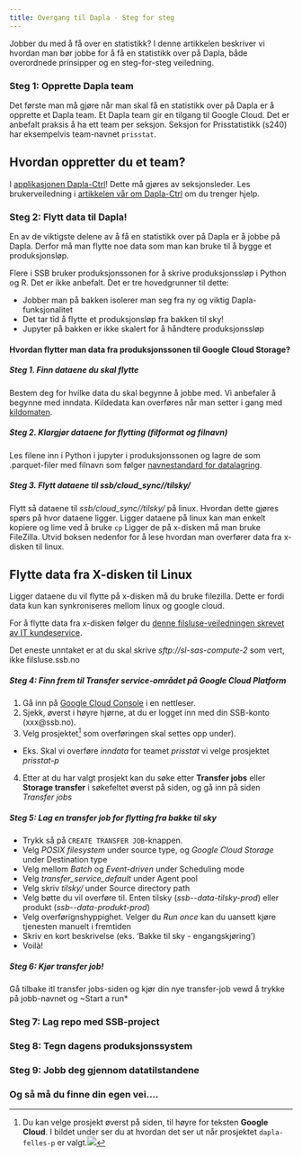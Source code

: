 ```yaml
---
title: Overgang til Dapla - Steg for steg
---
```


Jobber du med å få over en statistikk? 
I denne artikkelen beskriver vi hvordan man bør jobbe for å få en statistikk over på Dapla, både overordnede prinsipper og en steg-for-steg veiledning.

### Steg 1: Opprette Dapla team

Det første man må gjøre når man skal få en statistikk over på Dapla er å opprette et Dapla team. Et Dapla team gir en tilgang til Google Cloud. Det er anbefalt praksis å ha ett team per seksjon. Seksjon for Prisstatistikk (s240) har eksempelvis team-navnet `prisstat`.

::: {.callout-tip}
# Hvordan oppretter du et team?
I [applikasjonen Dapla-Ctrl](https://dapla-ctrl.intern.ssb.no/)! Dette må gjøres av seksjonsleder. Les brukerveiledning i [artikkelen vår om Dapla-Ctrl](https://manual.dapla.ssb.no/statistikkere/dapla-ctrl.html#opprette-team) om du trenger hjelp.
:::

### Steg 2: Flytt data til Dapla!

En av de viktigste delene av å få en statistikk over på Dapla er å jobbe på Dapla. Derfor må man flytte noe data som man kan bruke til å bygge et produksjonsløp.

Flere i SSB bruker produksjonssonen for å skrive produksjonssløp i Python og R. Det er ikke anbefalt. Det er tre hovedgrunner til dette:

* Jobber man på bakken isolerer man seg fra ny og viktig Dapla-funksjonalitet
* Det tar tid å flytte et produksjonsløp fra bakken til sky!
* Jupyter på bakken er ikke skalert for å håndtere produksjonssløp

#### Hvordan flytter man data fra produksjonssonen til Google Cloud Storage?

##### Steg 1. Finn dataene du skal flytte

Bestem deg for hvilke data du skal begynne å jobbe med. Vi anbefaler å begynne med inndata. Kildedata kan overføres når man setter i gang med [kildomaten](kildomaten.qmd).

##### Steg 2. Klargjør dataene for flytting (filformat og filnavn)

Les filene inn i Python i jupyter i produksjonssonen og lagre de som .parquet-filer med filnavn som følger [navnestandard for datalagring](navnestandard.qmd).

##### Steg 3. Flytt dataene til ssb/cloud_sync/<dapla-team>/tilsky/

Flytt så dataene til *ssb/cloud_sync/<dapla-team>/tilsky/* på linux.
Hvordan dette gjøres spørs på hvor dataene ligger. Ligger dataene på linux kan man enkelt kopiere og lime ved å bruke `cp`
Ligger de på x-disken må man bruke FileZilla. Utvid boksen nedenfor for å lese hvordan man overfører data fra x-disken til linux.

:::{.callout-tip collapse=true}
# Flytte data fra X-disken til Linux

Ligger dataene du vil flytte på x-disken må du bruke filezilla. Dette er fordi data kun kan synkroniseres mellom linux og google cloud.

For å flytte data fra x-disken følger du [denne filsluse-veiledningen skrevet av IT kundeservice](https://ssbno.sharepoint.com/sites/IT-service/SitePages/Bruk-av-filsluse.aspx?web=1).

Det eneste unntaket er at du skal skrive *sftp://sl-sas-compute-2* som vert, ikke filsluse.ssb.no

:::

##### Steg 4: Finn frem til Transfer service-området på Google Cloud Platform

1. Gå inn på [Google Cloud Console](https://console.cloud.google.com) i en nettleser.
2. Sjekk, øverst i høyre hjørne, at du er logget inn med din SSB-konto (xxx@ssb.no).
3. Velg prosjektet^[Du kan velge prosjekt øverst på siden, til høyre for teksten **Google Cloud**. I bildet under ser du at hvordan det ser ut når prosjektet `dapla-felles-p` er valgt.![](../images/gcc-project-selector.png){fig-alt="Diagram av mapper i prodsonen og bøtter på Dapla, og hvordan overføringene kan skje mellom de."}] som overføringen skal settes opp under).

* Eks. Skal vi overføre *inndata* for teamet *prisstat* vi velge prosjektet *prisstat-p*

4. Etter at du har valgt prosjekt kan du søke etter **Transfer jobs** eller **Storage transfer** i søkefeltet øverst på siden, og gå inn på siden *Transfer jobs*


##### Steg 5: Lag en transfer job for flytting fra bakke til sky

* Trykk så på `CREATE TRANSFER JOB`-knappen.
* Velg *POSIX filesystem* under source type, og *Google Cloud Storage* under Destination type
* Velg mellom *Batch* og *Event-driven* under Scheduling mode
* Velg *transfer_service_default* under Agent pool
* Velg skriv  *tilsky/* under Source directory path
* Velg bøtte du vil overføre til. Enten tilsky (*ssb-<team-navn>-data-tilsky-prod*) eller produkt (*ssb-<team-navn>-data-produkt-prod*)
* Velg overførignshyppighet. Velger du *Run once* kan du uansett kjøre tjenesten manuelt i fremtiden
* Skriv en kort beskrivelse (eks. 'Bakke til sky - engangskjøring')
* Voilà! 

##### Steg 6: Kjør transfer job!

Gå tilbake itl transfer jobs-siden og kjør din nye transfer-job vewd å trykke på jobb-navnet og ~Start a run*


### Steg 7: Lag repo med SSB-project

### Steg 8: Tegn dagens produksjonssystem

### Steg 9: Jobb deg gjennom datatilstandene 

### Og så må du finne din egen vei....